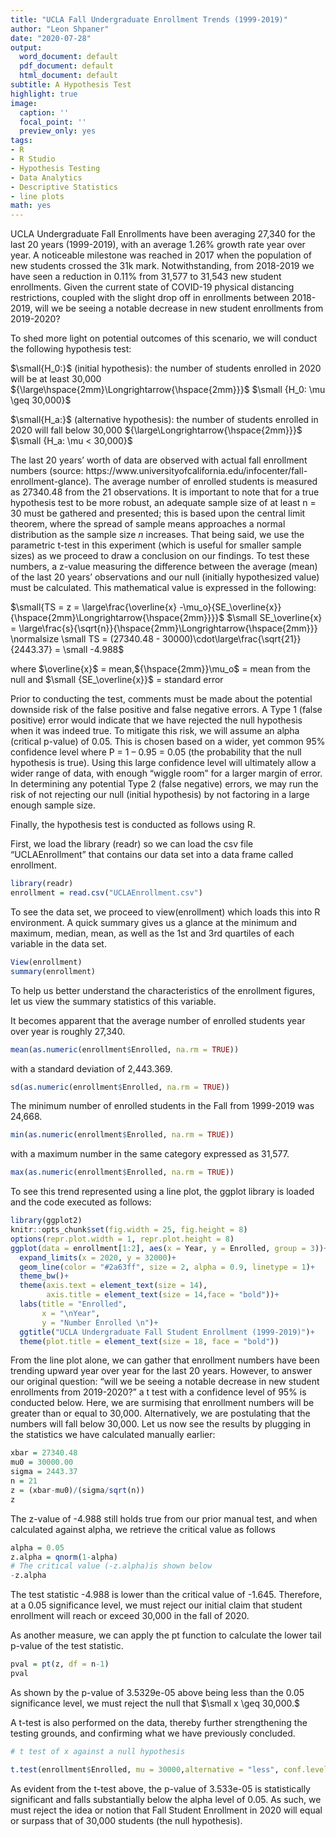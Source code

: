```yaml
---
title: "UCLA Fall Undergraduate Enrollment Trends (1999-2019)"
author: "Leon Shpaner"
date: "2020-07-28"
output:
  word_document: default
  pdf_document: default
  html_document: default
subtitle: A Hypothesis Test
highlight: true
image:
  caption: ''
  focal_point: ''
  preview_only: yes
tags:
- R
- R Studio
- Hypothesis Testing
- Data Analytics
- Descriptive Statistics
- line plots
math: yes
---
```


UCLA Undergraduate Fall Enrollments have been averaging 27,340 for the last 20 years (1999-2019), with an average 1.26% growth rate year over year. A noticeable milestone was reached in 2017 when the population of new students crossed the 31k mark. Notwithstanding, from 2018-2019 we have seen a reduction in 0.11% from 31,577 to 31,543 new student enrollments. Given the current state of COVID-19 physical distancing restrictions, coupled with the slight drop off in enrollments between 2018-2019, will we be seeing a notable decrease in new student enrollments from 2019-2020?

To shed more light on potential outcomes of this scenario, we will conduct the following hypothesis test:

$\small{H_0:}$ (initial hypothesis): the number of students enrolled in 2020 will be at least 30,000 ${\large\hspace{2mm}\Longrightarrow{\hspace{2mm}}}$ $\small {H_0: \mu \geq 30,000}$

$\small{H_a:}$ (alternative hypothesis): the number of students enrolled in 2020 will fall below 30,000 ${\large\Longrightarrow{\hspace{2mm}}}$ $\small {H_a: \mu < 30,000}$


The last 20 years’ worth of data are observed with actual fall enrollment numbers (source: https://www.universityofcalifornia.edu/infocenter/fall-enrollment-glance). The average number of enrolled students is measured as 27340.48 from the 21 observations. It is important to note that for a true hypothesis test to be more robust, an adequate sample size of at least n = 30 must be gathered and presented; this is based upon the central limit theorem, where the spread of sample means approaches a normal distribution as the sample size *n* increases. That being said, we use the parametric t-test in this experiment (which is useful for smaller sample sizes) as we proceed to draw a conclusion on our findings. To test these numbers, a z-value measuring the difference between the average (mean) of the last 20 years’ observations and our null (initially hypothesized value) must be calculated. This mathematical value is expressed in the following:

$\small{TS = z = \large\frac{\overline{x} -\mu_o}{SE_\overline{x}}{\hspace{2mm}\Longrightarrow{\hspace{2mm}}}}$
$\small SE_\overline{x} = \large\frac{s}{\sqrt{n}}{\hspace{2mm}\Longrightarrow{\hspace{2mm}}} \normalsize \small TS = (27340.48 - 30000)\cdot\large\frac{\sqrt{21}}{2443.37} = \small -4.988$


where $\overline{x}$ = mean,${\hspace{2mm}}\mu_o$ = mean from the null and $\small {SE_\overline{x}}$ = standard error

Prior to conducting the test, comments must be made about the potential downside risk of the false positive and false negative errors. A Type 1 (false positive) error would indicate that we have rejected the null hypothesis when it was indeed true. To mitigate this risk, we will assume an alpha (critical p-value) of 0.05. This is chosen based on a wider, yet common 95% confidence level where P = 1 – 0.95 = 0.05 (the probability that the null hypothesis is true). Using this large confidence level will ultimately allow a wider range of data, with enough “wiggle room” for a larger margin of error. In determining any potential Type 2 (false negative) errors, we may run the risk of not rejecting our null (initial hypothesis) by not factoring in a large enough sample size. 


Finally, the hypothesis test is conducted as follows using R.

First, we load the library (readr) so we can load the csv file "UCLAEnrollment" that contains our data set into a data frame called enrollment.
```r
library(readr)
enrollment = read.csv("UCLAEnrollment.csv")
```

To see the data set, we proceed to view(enrollment) which loads this into R environment. A quick summary gives us a glance at the minimum and maximum, median, mean, as well as the 1st and 3rd quartiles of each variable in the data set. 

```r
View(enrollment)
summary(enrollment)
```

To help us better understand the characteristics of the enrollment figures, let us view the summary statistics of this variable.

It becomes apparent that the average number of enrolled students year over year is roughly 27,340.
```r

mean(as.numeric(enrollment$Enrolled, na.rm = TRUE))
```
with a standard deviation of 2,443.369.
``` r
sd(as.numeric(enrollment$Enrolled, na.rm = TRUE))
```
The minimum number of enrolled students in the Fall from 1999-2019 was 24,668.
``` r
min(as.numeric(enrollment$Enrolled, na.rm = TRUE))
```
with a maximum number in the same category expressed as 31,577.
```r
max(as.numeric(enrollment$Enrolled, na.rm = TRUE))
```

To see this trend represented using a line plot, the ggplot library is loaded and the code executed as follows:
```r
library(ggplot2)
knitr::opts_chunk$set(fig.width = 25, fig.height = 8) 
options(repr.plot.width = 1, repr.plot.height = 8)
ggplot(data = enrollment[1:2], aes(x = Year, y = Enrolled, group = 3))+
  expand_limits(x = 2020, y = 32000)+
  geom_line(color = "#2a63ff", size = 2, alpha = 0.9, linetype = 1)+
  theme_bw()+
  theme(axis.text = element_text(size = 14),
        axis.title = element_text(size = 14,face = "bold"))+
  labs(title = "Enrolled",
       x = "\nYear",
       y = "Number Enrolled \n")+
  ggtitle("UCLA Undergraduate Fall Student Enrollment (1999-2019)")+
  theme(plot.title = element_text(size = 18, face = "bold"))
```

From the line plot alone, we can gather that enrollment numbers have been trending upward year over year for the last 20 years. However, to answer our original question: "will we be seeing a notable decrease in new student enrollments from 2019-2020?" a t test with a confidence level of 95% is conducted below. Here, we are surmising that enrollment numbers will be greater than or equal to 30,000. Alternatively, we are postulating that the numbers will fall below 30,000. Let us now see the results by plugging in the statistics we have calculated manually earlier:

```r
xbar = 27340.48
mu0 = 30000.00
sigma = 2443.37
n = 21
z = (xbar-mu0)/(sigma/sqrt(n))
z
```

The z-value of -4.988 still holds true from our prior manual test, and when calculated against alpha, we retrieve the critical value as follows

```r
alpha = 0.05
z.alpha = qnorm(1-alpha)
# The critical value (-z.alpha)is shown below
-z.alpha
```

The test statistic -4.988 is lower than the critical value of -1.645. Therefore, at a 0.05 significance level, we must reject our initial claim that student enrollment will reach or exceed 30,000 in the fall of 2020.

As another measure, we can apply the pt function to calculate the lower tail p-value of the test statistic.  

``` r
pval = pt(z, df = n-1)
pval
```
As shown by the p-value of 3.5329e-05 above being less than the 0.05 significance level, we must reject the null that $\small x \geq 30,000.$

A t-test is also performed on the data, thereby further strengthening the testing grounds, and confirming what we have previously concluded.

``` r
# t test of x against a null hypothesis

t.test(enrollment$Enrolled, mu = 30000,alternative = "less", conf.level = 0.95) 
```
As evident from the t-test above, the p-value of 3.533e-05 is statistically significant and falls substantially below the alpha level of 0.05. As such, we must reject the idea or notion that Fall Student Enrollment in 2020 will equal or surpass that of 30,000 students (the null hypothesis). 



